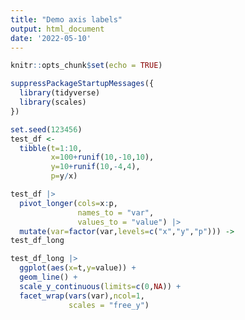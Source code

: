 ```yaml
---
title: "Demo axis labels"
output: html_document
date: '2022-05-10'
---
```


```r
knitr::opts_chunk$set(echo = TRUE)
```

```r
suppressPackageStartupMessages({
  library(tidyverse)
  library(scales)
})
```

```r
set.seed(123456)
test_df <-
  tibble(t=1:10,
         x=100+runif(10,-10,10),
         y=10+runif(10,-4,4),
         p=y/x)
```

```r
test_df |>
  pivot_longer(cols=x:p,
               names_to = "var",
               values_to = "value") |>
  mutate(var=factor(var,levels=c("x","y","p"))) ->
test_df_long
```

```r
test_df_long |>
  ggplot(aes(x=t,y=value)) +
  geom_line() +
  scale_y_continuous(limits=c(0,NA)) +
  facet_wrap(vars(var),ncol=1,
             scales = "free_y")
```

